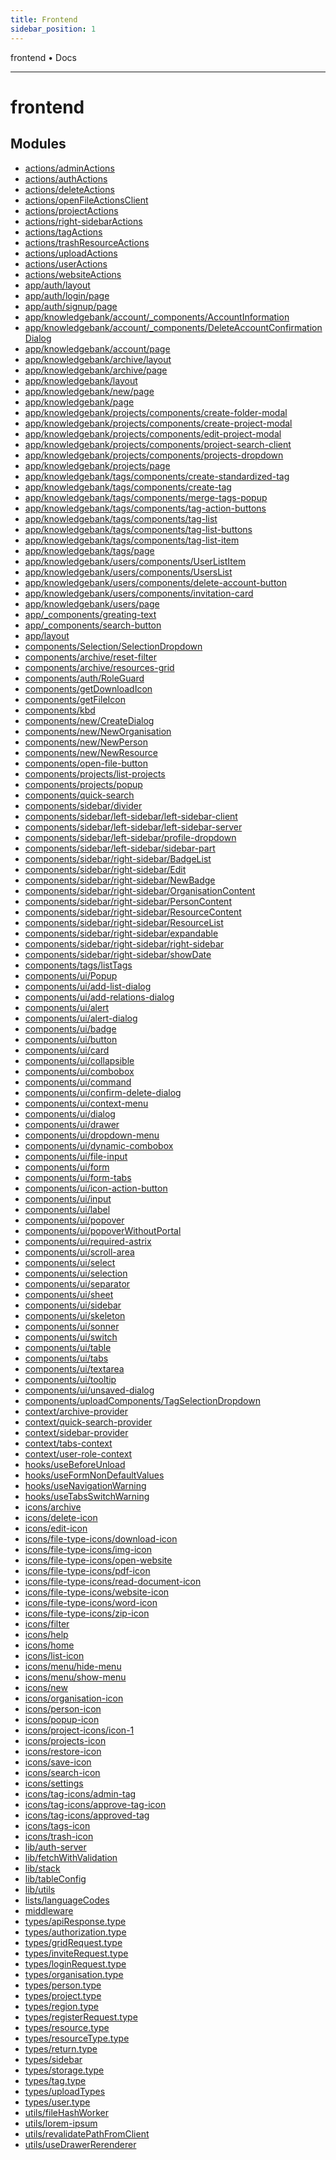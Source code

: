 ```yaml
---
title: Frontend
sidebar_position: 1
---
```


frontend • Docs

***

# frontend

## Modules

- [actions/adminActions](./Frontend/actions/adminActions)
- [actions/authActions](./Frontend/actions/authActions)
- [actions/deleteActions](./Frontend/actions/deleteActions)
- [actions/openFileActionsClient](./Frontend/actions/openFileActionsClient)
- [actions/projectActions](./Frontend/actions/projectActions)
- [actions/right-sidebarActions](./Frontend/actions/right-sidebarActions)
- [actions/tagActions](./Frontend/actions/tagActions)
- [actions/trashResourceActions](./Frontend/actions/trashResourceActions)
- [actions/uploadActions](./Frontend/actions/uploadActions)
- [actions/userActions](./Frontend/actions/userActions)
- [actions/websiteActions](./Frontend/actions/websiteActions)
- [app/auth/layout](./Frontend/app/auth/layout)
- [app/auth/login/page](./Frontend/app/auth/login/page)
- [app/auth/signup/page](./Frontend/app/auth/signup/page)
- [app/knowledgebank/account/\_components/AccountInformation](./Frontend/app/knowledgebank/account/_components/AccountInformation)
- [app/knowledgebank/account/\_components/DeleteAccountConfirmationDialog](./Frontend/app/knowledgebank/account/_components/DeleteAccountConfirmationDialog)
- [app/knowledgebank/account/page](./Frontend/app/knowledgebank/account/page)
- [app/knowledgebank/archive/layout](./Frontend/app/knowledgebank/archive/layout)
- [app/knowledgebank/archive/page](./Frontend/app/knowledgebank/archive/page)
- [app/knowledgebank/layout](./Frontend/app/knowledgebank/layout)
- [app/knowledgebank/new/page](./Frontend/app/knowledgebank/new/page)
- [app/knowledgebank/page](./Frontend/app/knowledgebank/page)
- [app/knowledgebank/projects/components/create-folder-modal](./Frontend/app/knowledgebank/projects/components/create-folder-modal)
- [app/knowledgebank/projects/components/create-project-modal](./Frontend/app/knowledgebank/projects/components/create-project-modal)
- [app/knowledgebank/projects/components/edit-project-modal](./Frontend/app/knowledgebank/projects/components/edit-project-modal)
- [app/knowledgebank/projects/components/project-search-client](./Frontend/app/knowledgebank/projects/components/project-search-client)
- [app/knowledgebank/projects/components/projects-dropdown](./Frontend/app/knowledgebank/projects/components/projects-dropdown)
- [app/knowledgebank/projects/page](./Frontend/app/knowledgebank/projects/page)
- [app/knowledgebank/tags/components/create-standardized-tag](./Frontend/app/knowledgebank/tags/components/create-standardized-tag)
- [app/knowledgebank/tags/components/create-tag](./Frontend/app/knowledgebank/tags/components/create-tag)
- [app/knowledgebank/tags/components/merge-tags-popup](./Frontend/app/knowledgebank/tags/components/merge-tags-popup)
- [app/knowledgebank/tags/components/tag-action-buttons](./Frontend/app/knowledgebank/tags/components/tag-action-buttons)
- [app/knowledgebank/tags/components/tag-list](./Frontend/app/knowledgebank/tags/components/tag-list)
- [app/knowledgebank/tags/components/tag-list-buttons](./Frontend/app/knowledgebank/tags/components/tag-list-buttons)
- [app/knowledgebank/tags/components/tag-list-item](./Frontend/app/knowledgebank/tags/components/tag-list-item)
- [app/knowledgebank/tags/page](./Frontend/app/knowledgebank/tags/page)
- [app/knowledgebank/users/components/UserListItem](./Frontend/app/knowledgebank/users/components/UserListItem)
- [app/knowledgebank/users/components/UsersList](./Frontend/app/knowledgebank/users/components/UsersList)
- [app/knowledgebank/users/components/delete-account-button](./Frontend/app/knowledgebank/users/components/delete-account-button)
- [app/knowledgebank/users/components/invitation-card](./Frontend/app/knowledgebank/users/components/invitation-card)
- [app/knowledgebank/users/page](./Frontend/app/knowledgebank/users/page)
- [app/\_components/greating-text](./Frontend/app/_components/greating-text)
- [app/\_components/search-button](./Frontend/app/_components/search-button)
- [app/layout](./Frontend/app/layout)
- [components/Selection/SelectionDropdown](./Frontend/components/Selection/SelectionDropdown)
- [components/archive/reset-filter](./Frontend/components/archive/reset-filter)
- [components/archive/resources-grid](./Frontend/components/archive/resources-grid)
- [components/auth/RoleGuard](./Frontend/components/auth/RoleGuard)
- [components/getDownloadIcon](./Frontend/components/getDownloadIcon)
- [components/getFileIcon](./Frontend/components/getFileIcon)
- [components/kbd](./Frontend/components/kbd)
- [components/new/CreateDialog](./Frontend/components/new/CreateDialog)
- [components/new/NewOrganisation](./Frontend/components/new/NewOrganisation)
- [components/new/NewPerson](./Frontend/components/new/NewPerson)
- [components/new/NewResource](./Frontend/components/new/NewResource)
- [components/open-file-button](./Frontend/components/open-file-button)
- [components/projects/list-projects](./Frontend/components/projects/list-projects)
- [components/projects/popup](./Frontend/components/projects/popup)
- [components/quick-search](./Frontend/components/quick-search)
- [components/sidebar/divider](./Frontend/components/sidebar/divider)
- [components/sidebar/left-sidebar/left-sidebar-client](./Frontend/components/sidebar/left-sidebar/left-sidebar-client)
- [components/sidebar/left-sidebar/left-sidebar-server](./Frontend/components/sidebar/left-sidebar/left-sidebar-server)
- [components/sidebar/left-sidebar/profile-dropdown](./Frontend/components/sidebar/left-sidebar/profile-dropdown)
- [components/sidebar/left-sidebar/sidebar-part](./Frontend/components/sidebar/left-sidebar/sidebar-part)
- [components/sidebar/right-sidebar/BadgeList](./Frontend/components/sidebar/right-sidebar/BadgeList)
- [components/sidebar/right-sidebar/Edit](./Frontend/components/sidebar/right-sidebar/Edit)
- [components/sidebar/right-sidebar/NewBadge](./Frontend/components/sidebar/right-sidebar/NewBadge)
- [components/sidebar/right-sidebar/OrganisationContent](./Frontend/components/sidebar/right-sidebar/OrganisationContent)
- [components/sidebar/right-sidebar/PersonContent](./Frontend/components/sidebar/right-sidebar/PersonContent)
- [components/sidebar/right-sidebar/ResourceContent](./Frontend/components/sidebar/right-sidebar/ResourceContent)
- [components/sidebar/right-sidebar/ResourceList](./Frontend/components/sidebar/right-sidebar/ResourceList)
- [components/sidebar/right-sidebar/expandable](./Frontend/components/sidebar/right-sidebar/expandable)
- [components/sidebar/right-sidebar/right-sidebar](./Frontend/components/sidebar/right-sidebar/right-sidebar)
- [components/sidebar/right-sidebar/showDate](./Frontend/components/sidebar/right-sidebar/showDate)
- [components/tags/listTags](./Frontend/components/tags/listTags)
- [components/ui/Popup](./Frontend/components/ui/Popup)
- [components/ui/add-list-dialog](./Frontend/components/ui/add-list-dialog)
- [components/ui/add-relations-dialog](./Frontend/components/ui/add-relations-dialog)
- [components/ui/alert](./Frontend/components/ui/alert)
- [components/ui/alert-dialog](./Frontend/components/ui/alert-dialog)
- [components/ui/badge](./Frontend/components/ui/badge)
- [components/ui/button](./Frontend/components/ui/button)
- [components/ui/card](./Frontend/components/ui/card)
- [components/ui/collapsible](./Frontend/components/ui/collapsible)
- [components/ui/combobox](./Frontend/components/ui/combobox)
- [components/ui/command](./Frontend/components/ui/command)
- [components/ui/confirm-delete-dialog](./Frontend/components/ui/confirm-delete-dialog)
- [components/ui/context-menu](./Frontend/components/ui/context-menu)
- [components/ui/dialog](./Frontend/components/ui/dialog)
- [components/ui/drawer](./Frontend/components/ui/drawer)
- [components/ui/dropdown-menu](./Frontend/components/ui/dropdown-menu)
- [components/ui/dynamic-combobox](./Frontend/components/ui/dynamic-combobox)
- [components/ui/file-input](./Frontend/components/ui/file-input)
- [components/ui/form](./Frontend/components/ui/form)
- [components/ui/form-tabs](./Frontend/components/ui/form-tabs)
- [components/ui/icon-action-button](./Frontend/components/ui/icon-action-button)
- [components/ui/input](./Frontend/components/ui/input)
- [components/ui/label](./Frontend/components/ui/label)
- [components/ui/popover](./Frontend/components/ui/popover)
- [components/ui/popoverWithoutPortal](./Frontend/components/ui/popoverWithoutPortal)
- [components/ui/required-astrix](./Frontend/components/ui/required-astrix)
- [components/ui/scroll-area](./Frontend/components/ui/scroll-area)
- [components/ui/select](./Frontend/components/ui/select)
- [components/ui/selection](./Frontend/components/ui/selection)
- [components/ui/separator](./Frontend/components/ui/separator)
- [components/ui/sheet](./Frontend/components/ui/sheet)
- [components/ui/sidebar](./Frontend/components/ui/sidebar)
- [components/ui/skeleton](./Frontend/components/ui/skeleton)
- [components/ui/sonner](./Frontend/components/ui/sonner)
- [components/ui/switch](./Frontend/components/ui/switch)
- [components/ui/table](./Frontend/components/ui/table)
- [components/ui/tabs](./Frontend/components/ui/tabs)
- [components/ui/textarea](./Frontend/components/ui/textarea)
- [components/ui/tooltip](./Frontend/components/ui/tooltip)
- [components/ui/unsaved-dialog](./Frontend/components/ui/unsaved-dialog)
- [components/uploadComponents/TagSelectionDropdown](./Frontend/components/uploadComponents/TagSelectionDropdown)
- [context/archive-provider](./Frontend/context/archive-provider)
- [context/quick-search-provider](./Frontend/context/quick-search-provider)
- [context/sidebar-provider](./Frontend/context/sidebar-provider)
- [context/tabs-context](./Frontend/context/tabs-context)
- [context/user-role-context](./Frontend/context/user-role-context)
- [hooks/useBeforeUnload](./Frontend/hooks/useBeforeUnload)
- [hooks/useFormNonDefaultValues](./Frontend/hooks/useFormNonDefaultValues)
- [hooks/useNavigationWarning](./Frontend/hooks/useNavigationWarning)
- [hooks/useTabsSwitchWarning](./Frontend/hooks/useTabsSwitchWarning)
- [icons/archive](./Frontend/icons/archive)
- [icons/delete-icon](./Frontend/icons/delete-icon)
- [icons/edit-icon](./Frontend/icons/edit-icon)
- [icons/file-type-icons/download-icon](./Frontend/icons/file-type-icons/download-icon)
- [icons/file-type-icons/img-icon](./Frontend/icons/file-type-icons/img-icon)
- [icons/file-type-icons/open-website](./Frontend/icons/file-type-icons/open-website)
- [icons/file-type-icons/pdf-icon](./Frontend/icons/file-type-icons/pdf-icon)
- [icons/file-type-icons/read-document-icon](./Frontend/icons/file-type-icons/read-document-icon)
- [icons/file-type-icons/website-icon](./Frontend/icons/file-type-icons/website-icon)
- [icons/file-type-icons/word-icon](./Frontend/icons/file-type-icons/word-icon)
- [icons/file-type-icons/zip-icon](./Frontend/icons/file-type-icons/zip-icon)
- [icons/filter](./Frontend/icons/filter)
- [icons/help](./Frontend/icons/help)
- [icons/home](./Frontend/icons/home)
- [icons/list-icon](./Frontend/icons/list-icon)
- [icons/menu/hide-menu](./Frontend/icons/menu/hide-menu)
- [icons/menu/show-menu](./Frontend/icons/menu/show-menu)
- [icons/new](./Frontend/icons/new)
- [icons/organisation-icon](./Frontend/icons/organisation-icon)
- [icons/person-icon](./Frontend/icons/person-icon)
- [icons/popup-icon](./Frontend/icons/popup-icon)
- [icons/project-icons/icon-1](./Frontend/icons/project-icons/icon-1)
- [icons/projects-icon](./Frontend/icons/projects-icon)
- [icons/restore-icon](./Frontend/icons/restore-icon)
- [icons/save-icon](./Frontend/icons/save-icon)
- [icons/search-icon](./Frontend/icons/search-icon)
- [icons/settings](./Frontend/icons/settings)
- [icons/tag-icons/admin-tag](./Frontend/icons/tag-icons/admin-tag)
- [icons/tag-icons/approve-tag-icon](./Frontend/icons/tag-icons/approve-tag-icon)
- [icons/tag-icons/approved-tag](./Frontend/icons/tag-icons/approved-tag)
- [icons/tags-icon](./Frontend/icons/tags-icon)
- [icons/trash-icon](./Frontend/icons/trash-icon)
- [lib/auth-server](./Frontend/lib/auth-server)
- [lib/fetchWithValidation](./Frontend/lib/fetchWithValidation)
- [lib/stack](./Frontend/lib/stack)
- [lib/tableConfig](./Frontend/lib/tableConfig)
- [lib/utils](./Frontend/lib/utils)
- [lists/languageCodes](./Frontend/lists/languageCodes)
- [middleware](middleware)
- [types/apiResponse.type](./Frontend/types/apiResponse.type)
- [types/authorization.type](./Frontend/types/authorization.type)
- [types/gridRequest.type](./Frontend/types/gridRequest.type)
- [types/inviteRequest.type](./Frontend/types/inviteRequest.type)
- [types/loginRequest.type](./Frontend/types/loginRequest.type)
- [types/organisation.type](./Frontend/types/organisation.type)
- [types/person.type](./Frontend/types/person.type)
- [types/project.type](./Frontend/types/project.type)
- [types/region.type](./Frontend/types/region.type)
- [types/registerRequest.type](./Frontend/types/registerRequest.type)
- [types/resource.type](./Frontend/types/resource.type)
- [types/resourceType.type](./Frontend/types/resourceType.type)
- [types/return.type](./Frontend/types/return.type)
- [types/sidebar](./Frontend/types/sidebar)
- [types/storage.type](./Frontend/types/storage.type)
- [types/tag.type](./Frontend/types/tag.type)
- [types/uploadTypes](./Frontend/types/uploadTypes)
- [types/user.type](./Frontend/types/user.type)
- [utils/fileHashWorker](./Frontend/utils/fileHashWorker)
- [utils/lorem-ipsum](./Frontend/utils/lorem-ipsum)
- [utils/revalidatePathFromClient](./Frontend/utils/revalidatePathFromClient)
- [utils/useDrawerRerenderer](./Frontend/utils/useDrawerRerenderer)

